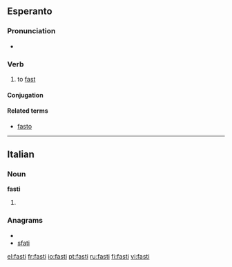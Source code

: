==Esperanto==

===Pronunciation===
* {{IPA|/ˈfasti/|lang=eo}}

===Verb===
{{eo-verb|fast}}

# to [[fast]]

====Conjugation====
{{eo-conj|fast|intr=yes}}

====Related terms====
* [[fasto]]

----

==Italian==

===Noun===
'''fasti''' {{m}}

# {{plural of|[[fasto]]|lang=Italian}}

===Anagrams===
* {{alphagram|afist}}
* [[sfati#Italian|sfati]]

[[el:fasti]]
[[fr:fasti]]
[[io:fasti]]
[[pt:fasti]]
[[ru:fasti]]
[[fi:fasti]]
[[vi:fasti]]